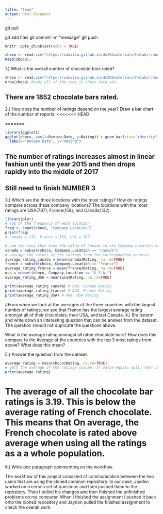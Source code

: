 ```yaml
---
title: "team"
output: html_document
---
```

git pull

git add files 
git commit -m "message"
git push
```r
knitr::opts_chunk$set(echo = TRUE)
```

```r
choco <- read.csv("https://xdaiisu.github.io/ds202materials/hwlabs/choco.csv")
head(choco);
```

1.) What is the overall number of chocolate bars rated?

```r
choco <- read.csv("https://xdaiisu.github.io/ds202materials/hwlabs/choco.csv")
nrow(choco) #sums all of the rows in choco data set. 
```
## There are 1852 chocolate bars rated.

2.) How does the number of ratings depend on the year? Draw a bar chart of the number of reports.
<<<<<<< HEAD

=======

```r
library(ggplot2)
ggplot(choco, aes(x=Review.Date, y=Rating)) + geom_bar(stat="identity") + 
  labs(x="Review Date", y="Rating")
```
## The number of ratings increases almost in linear fashion until the year 2015 and then drops rapidly into the middle of 2017



## Still need to finish NUMBER 3
3.) Which are the three locations with the most ratings? How do ratings compare across these company locations?
The locations with the most ratings are USA(787), France(158), and Canada(132).

```r
library(plyr)
# sum of the frequency of each location
freq <- count(choco, "Company.Location") 
print(freq)
# Canada = 132, France = 158, USA = 787

# sum the rows that have the value of Canada in the Company.Location column.
canada = subset(choco, Company.Location == "Canada")
# average the values of the ratings from the corresponding country. 
average_rating_canada = mean(canada$Rating, na.rm=TRUE)
france = subset(choco, Company.Location == "France")
average_rating_france = mean(france$Rating, na.rm=TRUE)
usa = subset(choco, Company.Location == "U.S.A.")
average_rating_USA = mean(usa$Rating, na.rm=TRUE)

print(average_rating_canada) # AVG. Canada Rating
print(average_rating_france) # AVG. France Rating
print(average_rating_USA) # AVG. USA Rating
```
#From when we look at the averages of the three countries with the largest number of ratings, we see that France has the largest average rating amongst all of their chocolates, then USA, and last Canada. 
4.) Brainstorm and write down an interesting question that can be answer from the dataset. The question should not duplicate the questions above.

What is the average rating amongst all rated chocolate bars? How does this compare to the Average of the countries with the top 3 most ratings from above? What does this mean?

5.) Answer the question from the dataset.

```r
average_rating = mean(choco$Rating, na.rm=TRUE)
# gets the average of the ratings column. If value equals null, then it is removed from the calculation. 
print(average_rating)
```
# The average of all the chocolate bar ratings is 3.19. This is below the average rating of French chocolate. This means that On average, the French chocolate is rated above average when using all the ratings as a a whole population. 

6.) Write one paragraph commenting on the workflow.

The workflow of this project consisted of communication between the two users that are using the cloned common repository. In our case, Jaydon worked on a certain set of questions and then pushed them to the repository. Then I pulled his changes and then finished the unfinished problems on my computer. When I finished the assignment I pushed it back onto the cloned repository and Jaydon pulled the finished assignment to check the overall work. 
